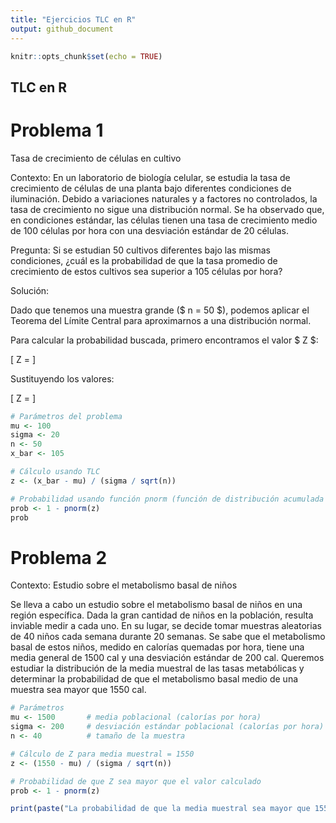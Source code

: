 ```yaml
---
title: "Ejercicios TLC en R"
output: github_document
---
```


```r
knitr::opts_chunk$set(echo = TRUE)
```

## TLC en R

# Problema 1 

Tasa de crecimiento de células en cultivo

Contexto: En un laboratorio de biología celular, se estudia la tasa de crecimiento de células de una planta bajo diferentes condiciones de iluminación. Debido a variaciones naturales y a factores no controlados, la tasa de crecimiento no sigue una distribución normal. Se ha observado que, en condiciones estándar, las células tienen una tasa de crecimiento medio de 100 células por hora con una desviación estándar de 20 células.

Pregunta: Si se estudian 50 cultivos diferentes bajo las mismas condiciones, ¿cuál es la probabilidad de que la tasa promedio de crecimiento de estos cultivos sea superior a 105 células por hora?

Solución: 

Dado que tenemos una muestra grande ($ n = 50 $), podemos aplicar el Teorema del Límite Central para aproximarnos a una distribución normal.

Para calcular la probabilidad buscada, primero encontramos el valor $ Z $:

\[
Z = \frac{\bar{X} - \mu}{\frac{\sigma}{\sqrt{n}}}
\]

Sustituyendo los valores:

\[
Z = \frac{105 - 100}{\frac{20}{\sqrt{50}}}
\]

```r
# Parámetros del problema
mu <- 100
sigma <- 20
n <- 50
x_bar <- 105

# Cálculo usando TLC
z <- (x_bar - mu) / (sigma / sqrt(n))

# Probabilidad usando función pnorm (función de distribución acumulada para distribución normal)
prob <- 1 - pnorm(z)
prob
```

# Problema 2

Contexto: Estudio sobre el metabolismo basal de niños

Se lleva a cabo un estudio sobre el metabolismo basal de niños en una región específica. Dada la gran cantidad de niños en la población, resulta inviable medir a cada uno. En su lugar, se decide tomar muestras aleatorias de 40 niños cada semana durante 20 semanas. Se sabe que el metabolismo basal de estos niños, medido en calorías quemadas por hora, tiene una media general de 1500 cal y una desviación estándar de 200 cal. Queremos estudiar la distribución de la media muestral de las tasas metabólicas y determinar la probabilidad de que el metabolismo basal medio de una muestra sea mayor que 1550 cal.




```r
# Parámetros
mu <- 1500       # media poblacional (calorías por hora)
sigma <- 200     # desviación estándar poblacional (calorías por hora)
n <- 40          # tamaño de la muestra

# Cálculo de Z para media muestral = 1550
z <- (1550 - mu) / (sigma / sqrt(n))

# Probabilidad de que Z sea mayor que el valor calculado
prob <- 1 - pnorm(z)

print(paste("La probabilidad de que la media muestral sea mayor que 1550 cal es:", round(prob, 3)))

```